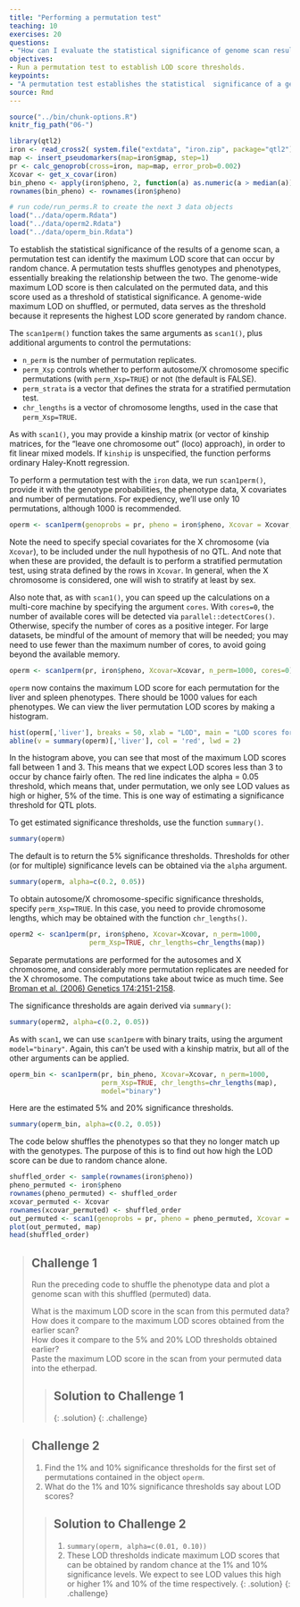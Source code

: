 ```yaml
---
title: "Performing a permutation test"
teaching: 10
exercises: 20
questions:
- "How can I evaluate the statistical significance of genome scan results?"
objectives:
- Run a permutation test to establish LOD score thresholds.
keypoints:
- "A permutation test establishes the statistical  significance of a genome scan."
source: Rmd
---
```


```r
source("../bin/chunk-options.R")
knitr_fig_path("06-")
```

```r
library(qtl2)
iron <- read_cross2( system.file("extdata", "iron.zip", package="qtl2") )
map <- insert_pseudomarkers(map=iron$gmap, step=1)
pr <- calc_genoprob(cross=iron, map=map, error_prob=0.002)
Xcovar <- get_x_covar(iron)
bin_pheno <- apply(iron$pheno, 2, function(a) as.numeric(a > median(a)))
rownames(bin_pheno) <- rownames(iron$pheno)

# run code/run_perms.R to create the next 3 data objects
load("../data/operm.Rdata")
load("../data/operm2.Rdata")
load("../data/operm_bin.Rdata")
```

To establish the statistical significance of the results of a genome scan, a permutation test can identify the maximum LOD score that can occur by random chance. A permutation tests shuffles genotypes and phenotypes, essentially breaking the relationship between the two. The genome-wide maximum LOD score is then calculated on the permuted data, and this score used as a threshold of statistical significance. A genome-wide maximum LOD on shuffled, or permuted, data serves as the threshold because it represents the highest LOD score generated by random chance. 

The `scan1perm()` function takes the same arguments as `scan1()`, plus additional arguments to control the permutations:

- `n_perm` is the number of permutation replicates.
- `perm_Xsp` controls whether to perform autosome/X chromosome specific permutations (with `perm_Xsp=TRUE`) or not (the default is FALSE).
- `perm_strata` is a vector that defines the strata for a stratified permutation test.
- `chr_lengths` is a vector of chromosome lengths, used in the case that `perm_Xsp=TRUE`.

As with `scan1()`, you may provide a kinship matrix (or vector of kinship matrices, for the "leave one chromosome out" (loco) approach), in order to fit linear mixed models. If `kinship` is unspecified, the function performs ordinary Haley-Knott regression.

To perform a permutation test with the `iron` data, we run `scan1perm()`, provide it with the genotype probabilities, the phenotype data, X covariates and number of permutations. For expediency, we'll use only 10 permutations, although 1000 is recommended.

```r
operm <- scan1perm(genoprobs = pr, pheno = iron$pheno, Xcovar = Xcovar, n_perm = 1000) # replace 1000 with 10 for expediency
```

Note the need to specify special covariates for the X chromosome (via `Xcovar`), to be included under the null hypothesis of no QTL. And note that when these are provided, the default is to perform a stratified permutation test, using strata defined by the rows in
`Xcovar`. In general, when the X chromosome is considered, one will wish to stratify at least by sex.

Also note that, as with `scan1()`, you can speed up the calculations on a multi-core machine by specifying the argument `cores`. With `cores=0`, the number of available cores will be detected via `parallel::detectCores()`. Otherwise, specify the number of cores as a positive integer. For large datasets, be mindful of the amount of memory that will be needed; you may need to use fewer than the maximum number of cores, to avoid going beyond the available memory.

```r
operm <- scan1perm(pr, iron$pheno, Xcovar=Xcovar, n_perm=1000, cores=0)
```

`operm` now contains the maximum LOD score for each permutation for the liver and spleen phenotypes. There should be 1000 values for each phenotypes. We can view the liver permutation LOD scores by making a histogram.

```r
hist(operm[,'liver'], breaks = 50, xlab = "LOD", main = "LOD scores for liver scan with threshold in red")
abline(v = summary(operm)[,'liver'], col = 'red', lwd = 2)
```

In the histogram above, you can see that most of the maximum LOD scores fall between 1 and 3. This means that we expect LOD scores less than 3 to occur by chance fairly often. The red line indicates the alpha = 0.05 threshold, which means that, under permutation, we only see LOD values as high or higher, 5% of the time. This is one way of estimating a significance threshold for QTL plots.

To get estimated significance thresholds, use the function `summary()`.

```r
summary(operm)
```

The default is to return the 5% significance thresholds. Thresholds for other (or for multiple) significance levels can be obtained via the `alpha` argument.

```r
summary(operm, alpha=c(0.2, 0.05))
```

To obtain autosome/X chromosome-specific significance thresholds, specify `perm_Xsp=TRUE`. In this case, you need to provide chromosome lengths, which may be obtained with the function `chr_lengths()`.

```r
operm2 <- scan1perm(pr, iron$pheno, Xcovar=Xcovar, n_perm=1000,
                    perm_Xsp=TRUE, chr_lengths=chr_lengths(map))
```

Separate permutations are performed for the autosomes and X chromosome, and considerably more permutation replicates are needed for the X chromosome. The computations take about twice as much time.
See [Broman et al. (2006) Genetics
174:2151-2158](https://www.ncbi.nlm.nih.gov/pubmed/17028340).

The significance thresholds are again derived via `summary()`:

```r
summary(operm2, alpha=c(0.2, 0.05))
```

As with `scan1`, we can use `scan1perm` with binary traits, using the argument `model="binary"`. Again, this can't be used with a kinship matrix, but all of the other arguments can be applied.

```r
operm_bin <- scan1perm(pr, bin_pheno, Xcovar=Xcovar, n_perm=1000, 
                       perm_Xsp=TRUE, chr_lengths=chr_lengths(map),
                       model="binary")
```

Here are the estimated 5% and 20% significance thresholds.

```r
summary(operm_bin, alpha=c(0.2, 0.05))
```

The code below shuffles the phenotypes so that they no longer match up with the genotypes. The purpose of this is to find out how high the LOD score can be due to random chance alone.

```r
shuffled_order <- sample(rownames(iron$pheno))
pheno_permuted <- iron$pheno
rownames(pheno_permuted) <- shuffled_order
xcovar_permuted <- Xcovar
rownames(xcovar_permuted) <- shuffled_order
out_permuted <- scan1(genoprobs = pr, pheno = pheno_permuted, Xcovar = xcovar_permuted)
plot(out_permuted, map)
head(shuffled_order)
```

> ## Challenge 1
> Run the preceding code to shuffle the phenotype data and plot a genome
> scan with this shuffled (permuted) data.  
>
> What is the maximum LOD score in the scan from this permuted data?  
> How does it compare to the maximum LOD scores obtained from the earlier scan?  
> How does it compare to the 5% and 20% LOD thresholds obtained earlier?  
> Paste the maximum LOD score in the scan from your permuted data into the etherpad.
>
> > ## Solution to Challenge 1
> >
> {: .solution}
{: .challenge}

> ## Challenge 2
> 1) Find the 1% and 10% significance thresholds for the first set of 
permutations contained in the object `operm`.  
> 2) What do the 1% and 10% significance thresholds say about LOD scores?
> 
> > ## Solution to Challenge 2
> > 1) `summary(operm, alpha=c(0.01, 0.10))`  
> > 2) These LOD thresholds indicate maximum LOD scores that can be obtained
by random chance at the 1% and 10% significance levels. We expect to see LOD 
values this high or higher 1% and 10% of the time respectively.
> {: .solution}
{: .challenge}
